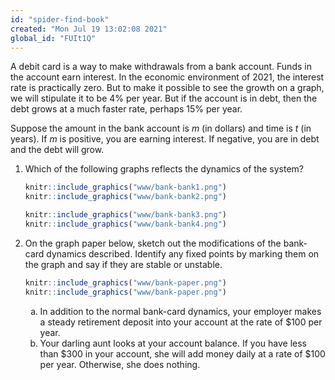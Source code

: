 ```yaml
---
id: "spider-find-book"
created: "Mon Jul 19 13:02:08 2021"
global_id: "FUIt1Q"
---
```


A debit card is a way to make withdrawals from a bank account.  Funds in the account earn interest. In the economic environment of 2021, the interest rate is practically zero. But to make it possible to see the growth on a graph, we will stipulate it to be 4% per year. But if the account is in debt, then the debt grows at a much faster rate, perhaps 15% per year.  

Suppose the amount in the bank account is $m$ (in dollars) and time is $t$ (in years).  If $m$ is positive, you are earning interest.  If negative, you are in debt and the debt will grow.

1. Which of the following graphs reflects the dynamics of the system?

    ```r
knitr::include_graphics("www/bank-bank1.png")
knitr::include_graphics("www/bank-bank2.png")
```

    ```r
knitr::include_graphics("www/bank-bank3.png")
knitr::include_graphics("www/bank-bank4.png")
```

2. On the graph paper below, sketch out the modifications of the   bank-card dynamics described. Identify any fixed points by marking them on the graph and say if they are stable or unstable.
  
    ```r
knitr::include_graphics("www/bank-paper.png")
knitr::include_graphics("www/bank-paper.png")
```

    a. In addition to the normal bank-card dynamics, your employer makes a steady retirement deposit into your account at the rate of $100 per year.      
    b. Your darling aunt looks at your account balance.  If you have less than $300 in your account, she will add money daily at a rate of $100 per year.  Otherwise, she does nothing.
    



